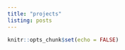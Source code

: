 ```yaml
---
title: "projects"
listing: posts
---
```


```r
knitr::opts_chunk$set(echo = FALSE)
```
